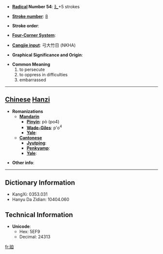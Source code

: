 * '''[[Wiktionary:Chinese radical index| Radical]] Number 54''': [[Wiktionary:Chinese radical index 廴|廴]]+5 strokes

* '''[[Wiktionary:Chinese total strokes index|Stroke number]]''': [[Wiktionary:Chinese total strokes index 8|8]]

* '''Stroke order''': 

* '''[[Wiktionary:Chinese four corner index|Four-Corner System]]''': 

* '''[[Wiktionary:Chinese Cangjie index|Cangjie input]]''': 弓大竹日 (NKHA)

* '''Graphical Significance and Origin''': 

* '''Common Meaning'''
*#to persecute
*# to oppress in difficulties
*# embarrassed


----

== [[Chinese]] [[Hanzi]] ==

* '''Romanizations'''
** '''[[Mandarin]]'''
*** '''[[Pinyin]]''': pò (po4)
*** '''[[Wade-Giles]]''': p'o<sup>4</sup>
*** '''[[Yale]]''': 
** '''[[Cantonese]]'''
*** '''[[Jyutping]]''':
*** '''[[Penkyamp]]''': 
*** '''[[Yale]]''': 

* '''Other info''': 

----

== Dictionary Information ==

* KangXi: 0353.031
* Hanyu Da Zidian: 10404.060

== Technical Information ==

* '''Unicode''':
** Hex: 5EF9
** Decimal: 24313

[[fr:廹]]